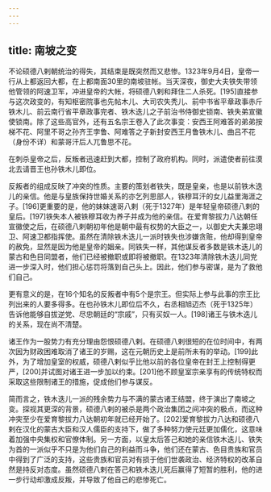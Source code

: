 ```yaml
---
---
---
```

title: 南坡之变
---



不论硕德八剌朝统治的得失，其结束是既突然而又悲惨。1323年9月4日，皇帝一行从上都返回大都，在上都南面30里的南坡驻帐。当天深夜，御史大夫铁失带领他管领的阿速卫军，冲进皇帝的大帐，将硕德八剌和拜住二人杀死。[195]直接参与这次政变的，有知枢密院事也先帖木儿、大司农失秃儿、前中书省平章政事赤斤铁木儿、前云南行省平章政事完者、铁木迭儿之子前治书侍御史锁南、铁失弟宣徽使锁南。除了这些高官外，还有五名宗王卷入了此次事变：安西王阿难答的弟弟按梯不花、阿里不哥之孙齐王孛鲁、阿难答之子新封安西王月鲁铁木儿、曲吕不花（身份不详）和蒙哥汗后人兀鲁思不花。

在刺杀皇帝之后，反叛者迅速赶到大都，控制了政府机构。同时，派遣使者前往漠北去请晋王也孙铁木儿即位。

反叛者的组成反映了冲突的性质。主要的策划者铁失，既是皇亲，也是以前铁木迭儿的亲信。他是与皇族保持世婚关系的亦乞列思部人，铁穆耳汗的女儿益里海涯之子。[196]更重要的是，他的妹妹速哥八剌（死于1327年）是年轻皇帝硕德八剌的皇后。[197]铁失本人被铁穆耳收为养子并成为他的亲信。在爱育黎拔力八达朝任宣徽使之后，在硕德八剌朝初年他是朝中最有权势的大臣之一，以御史大夫兼忠翊卫、阿速卫都指挥使。虽然在清除铁木迭儿一派时铁失也涉嫌贪赃，他却得到皇帝的赦免，显然是因为他是皇帝的姻亲。同铁失一样，其他谋反者多数是铁木迭儿的蒙古和色目同盟者，他们已经被撤职或即将被撤职。在1323年清除铁木迭儿同党进一步深入时，他们担心惩罚将落到自己头上。因此，他们参与密谋，是为了救他们自己。

更有意义的是，在16个知名的反叛者中有5个是宗王。但实际上参与此事的宗王比列出来的人要多得多。在也孙铁木儿即位后不久，右丞相旭迈杰（死于1325年）告诉他能够自拔逆党、尽忠朝廷的“宗戚”，只有买奴一人。[198]诸王与铁木迭儿的关系，现在尚不清楚。

诸王作为一股势力有充分理由怨恨硕德八剌。在硕德八剌很短的在位时间中，有两次因为财政困难取消了诸王的岁赐，这在元朝历史上是前所未有的举动。[199]此外，为了增加皇室的权威，硕德八剌似乎比他以前的各位皇帝在封王上控制得更严，[200]并试图对诸王进一步加以约束。[201]他不顾皇室宗亲享有的传统特权而采取这些限制诸王的措施，促成他们参与谋反。

简而言之，铁木迭儿一派的残余势力与不满的蒙古诸王结盟，终于演出了南坡之变。探视其更深的背景，硕德八剌的被杀是两个政治集团之间冲突的极点，而这种冲突至少在爱育黎拔力八达朝初年就已经开始了。[202]爱育黎拔力八达和硕德八剌在汉化的蒙古大臣和汉人儒臣的支持下，做了多种努力使元廷更加儒化，这意味着加强中央集权和官僚体制。另一方面，以皇太后答己和她的亲信铁木迭儿、铁失为首的一派似乎不只是为他们自己的利益而斗争，他们还在蒙古、色目贵族和官员中得到了广泛的支持，这些贵族和官员对有损于他们世袭政治、经济特权的改革自然是持反对态度。虽然硕德八剌在答己和铁木迭儿死后赢得了短暂的胜利，他的进一步行动却激成反叛，并导致了他自己的悲惨死亡。
